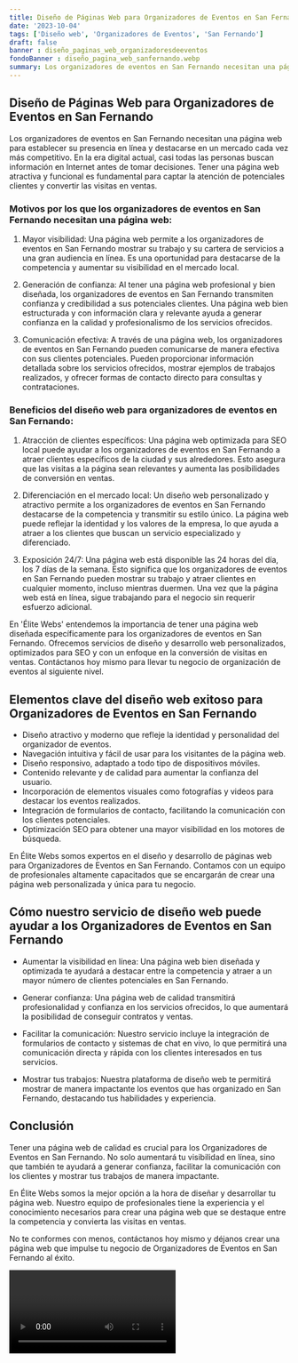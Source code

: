```yaml
---
title: Diseño de Páginas Web para Organizadores de Eventos en San Fernando
date: '2023-10-04'
tags: ['Diseño web', 'Organizadores de Eventos', 'San Fernando']
draft: false
banner : diseño_paginas_web_organizadoresdeeventos
fondoBanner : diseño_pagina_web_sanfernando.webp
summary: Los organizadores de eventos en San Fernando necesitan una página web para establecer su presencia en línea y destacarse en un mercado cada vez más competitivo. En la era digital actual, casi todas las personas buscan información en Internet antes de tomar decisiones. Tener una página web atractiva y funcional es fundamental para captar la atención de potenciales clientes y convertir las visitas en ventas.
---
```


## Diseño de Páginas Web para Organizadores de Eventos en San Fernando

Los organizadores de eventos en San Fernando necesitan una página web para establecer su presencia en línea y destacarse en un mercado cada vez más competitivo. En la era digital actual, casi todas las personas buscan información en Internet antes de tomar decisiones. Tener una página web atractiva y funcional es fundamental para captar la atención de potenciales clientes y convertir las visitas en ventas.

### Motivos por los que los organizadores de eventos en San Fernando necesitan una página web:

1. Mayor visibilidad: Una página web permite a los organizadores de eventos en San Fernando mostrar su trabajo y su cartera de servicios a una gran audiencia en línea. Es una oportunidad para destacarse de la competencia y aumentar su visibilidad en el mercado local.

2. Generación de confianza: Al tener una página web profesional y bien diseñada, los organizadores de eventos en San Fernando transmiten confianza y credibilidad a sus potenciales clientes. Una página web bien estructurada y con información clara y relevante ayuda a generar confianza en la calidad y profesionalismo de los servicios ofrecidos.

3. Comunicación efectiva: A través de una página web, los organizadores de eventos en San Fernando pueden comunicarse de manera efectiva con sus clientes potenciales. Pueden proporcionar información detallada sobre los servicios ofrecidos, mostrar ejemplos de trabajos realizados, y ofrecer formas de contacto directo para consultas y contrataciones.

### Beneficios del diseño web para organizadores de eventos en San Fernando:

1. Atracción de clientes específicos: Una página web optimizada para SEO local puede ayudar a los organizadores de eventos en San Fernando a atraer clientes específicos de la ciudad y sus alrededores. Esto asegura que las visitas a la página sean relevantes y aumenta las posibilidades de conversión en ventas.

2. Diferenciación en el mercado local: Un diseño web personalizado y atractivo permite a los organizadores de eventos en San Fernando destacarse de la competencia y transmitir su estilo único. La página web puede reflejar la identidad y los valores de la empresa, lo que ayuda a atraer a los clientes que buscan un servicio especializado y diferenciado.

3. Exposición 24/7: Una página web está disponible las 24 horas del día, los 7 días de la semana. Esto significa que los organizadores de eventos en San Fernando pueden mostrar su trabajo y atraer clientes en cualquier momento, incluso mientras duermen. Una vez que la página web está en línea, sigue trabajando para el negocio sin requerir esfuerzo adicional.

En 'Élite Webs' entendemos la importancia de tener una página web diseñada específicamente para los organizadores de eventos en San Fernando. Ofrecemos servicios de diseño y desarrollo web personalizados, optimizados para SEO y con un enfoque en la conversión de visitas en ventas. Contáctanos hoy mismo para llevar tu negocio de organización de eventos al siguiente nivel.

<GifSeo />

<Cta />

## Elementos clave del diseño web exitoso para Organizadores de Eventos en San Fernando

- Diseño atractivo y moderno que refleje la identidad y personalidad del organizador de eventos.
- Navegación intuitiva y fácil de usar para los visitantes de la página web.
- Diseño responsivo, adaptado a todo tipo de dispositivos móviles.
- Contenido relevante y de calidad para aumentar la confianza del usuario.
- Incorporación de elementos visuales como fotografías y videos para destacar los eventos realizados.
- Integración de formularios de contacto, facilitando la comunicación con los clientes potenciales.
- Optimización SEO para obtener una mayor visibilidad en los motores de búsqueda.

En Élite Webs somos expertos en el diseño y desarrollo de páginas web para Organizadores de Eventos en San Fernando. Contamos con un equipo de profesionales altamente capacitados que se encargarán de crear una página web personalizada y única para tu negocio.

## Cómo nuestro servicio de diseño web puede ayudar a los Organizadores de Eventos en San Fernando

- Aumentar la visibilidad en línea: Una página web bien diseñada y optimizada te ayudará a destacar entre la competencia y atraer a un mayor número de clientes potenciales en San Fernando.

- Generar confianza: Una página web de calidad transmitirá profesionalidad y confianza en los servicios ofrecidos, lo que aumentará la posibilidad de conseguir contratos y ventas.

- Facilitar la comunicación: Nuestro servicio incluye la integración de formularios de contacto y sistemas de chat en vivo, lo que permitirá una comunicación directa y rápida con los clientes interesados en tus servicios.

- Mostrar tus trabajos: Nuestra plataforma de diseño web te permitirá mostrar de manera impactante los eventos que has organizado en San Fernando, destacando tus habilidades y experiencia.

## Conclusión

Tener una página web de calidad es crucial para los Organizadores de Eventos en San Fernando. No solo aumentará tu visibilidad en línea, sino que también te ayudará a generar confianza, facilitar la comunicación con los clientes y mostrar tus trabajos de manera impactante.

En Élite Webs somos la mejor opción a la hora de diseñar y desarrollar tu página web. Nuestro equipo de profesionales tiene la experiencia y el conocimiento necesarios para crear una página web que se destaque entre la competencia y convierta las visitas en ventas.

No te conformes con menos, contáctanos hoy mismo y déjanos crear una página web que impulse tu negocio de Organizadores de Eventos en San Fernando al éxito.

<Video />

<CtaBot job='Organizadores de Eventos' city='San Fernando'/>

<Gmaps query='San Fernando+españa+maps' />